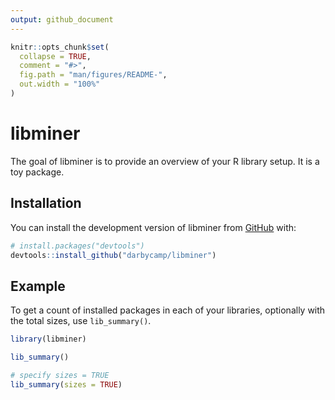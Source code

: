 ```yaml
---
output: github_document
---
```


<!-- README.md is generated from README.Rmd. Please edit that file -->

```r
knitr::opts_chunk$set(
  collapse = TRUE,
  comment = "#>",
  fig.path = "man/figures/README-",
  out.width = "100%"
)
```

# libminer

<!-- badges: start -->
<!-- badges: end -->

The goal of libminer is to provide an overview of your R library setup.
It is a toy package.

## Installation

You can install the development version of libminer from [GitHub](https://github.com/) with:

``` r
# install.packages("devtools")
devtools::install_github("darbycamp/libminer")
```

## Example

To get a count of installed packages in each of your libraries, 
optionally with the total sizes, use `lib_summary()`.

```r
library(libminer)

lib_summary()

# specify sizes = TRUE
lib_summary(sizes = TRUE)
```
